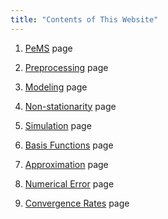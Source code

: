 ```yaml
---
title: "Contents of This Website"
---
```


1. [PeMS](pems.html) page

2. [Preprocessing](preprocessing.html) page

3. [Modeling](modeling.html) page

4. [Non-stationarity](non_stationarity.html) page

5. [Simulation](simulation.html) page

6. [Basis Functions](basis_functions.html) page

7. [Approximation](approximation.html) page

8. [Numerical Error](numerical_error.html) page

9. [Convergence Rates](convergence_rates.html) page
